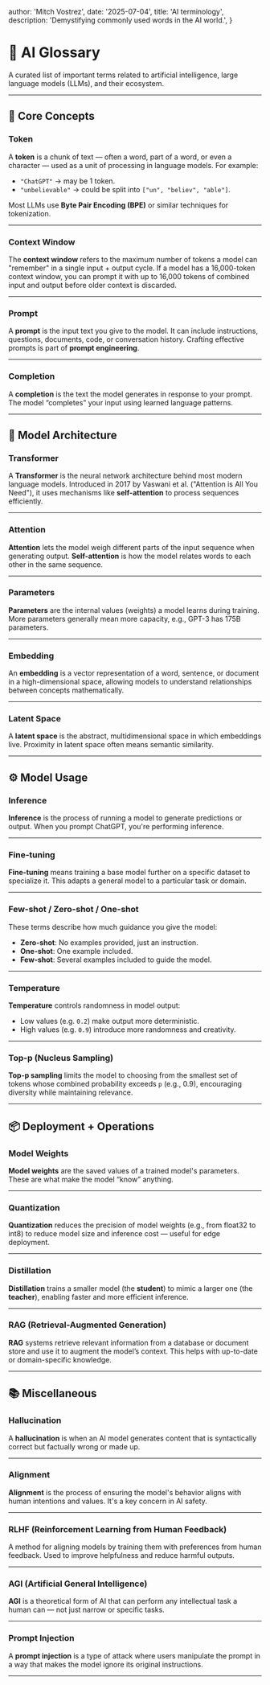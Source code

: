 
  author: 'Mitch Vostrez',
  date: '2025-07-04',
  title: 'AI terminology',
  description: 'Demystifying commonly used words in the AI world.',
}


# 🧠 AI Glossary

A curated list of important terms related to artificial intelligence, large language models (LLMs), and their ecosystem.

---

## 🤖 Core Concepts

### Token
A **token** is a chunk of text — often a word, part of a word, or even a character — used as a unit of processing in language models. For example:
- `"ChatGPT"` → may be 1 token.
- `"unbelievable"` → could be split into `["un", "believ", "able"]`.

Most LLMs use **Byte Pair Encoding (BPE)** or similar techniques for tokenization.

---

### Context Window
The **context window** refers to the maximum number of tokens a model can "remember" in a single input + output cycle. If a model has a 16,000-token context window, you can prompt it with up to 16,000 tokens of combined input and output before older context is discarded.

---

### Prompt
A **prompt** is the input text you give to the model. It can include instructions, questions, documents, code, or conversation history. Crafting effective prompts is part of **prompt engineering**.

---

### Completion
A **completion** is the text the model generates in response to your prompt. The model “completes” your input using learned language patterns.

---

## 🧠 Model Architecture

### Transformer
A **Transformer** is the neural network architecture behind most modern language models. Introduced in 2017 by Vaswani et al. ("Attention is All You Need"), it uses mechanisms like **self-attention** to process sequences efficiently.

---

### Attention
**Attention** lets the model weigh different parts of the input sequence when generating output. **Self-attention** is how the model relates words to each other in the same sequence.

---

### Parameters
**Parameters** are the internal values (weights) a model learns during training. More parameters generally mean more capacity, e.g., GPT-3 has 175B parameters.

---

### Embedding
An **embedding** is a vector representation of a word, sentence, or document in a high-dimensional space, allowing models to understand relationships between concepts mathematically.

---

### Latent Space
A **latent space** is the abstract, multidimensional space in which embeddings live. Proximity in latent space often means semantic similarity.

---

## ⚙️ Model Usage

### Inference
**Inference** is the process of running a model to generate predictions or output. When you prompt ChatGPT, you're performing inference.

---

### Fine-tuning
**Fine-tuning** means training a base model further on a specific dataset to specialize it. This adapts a general model to a particular task or domain.

---

### Few-shot / Zero-shot / One-shot
These terms describe how much guidance you give the model:
- **Zero-shot**: No examples provided, just an instruction.
- **One-shot**: One example included.
- **Few-shot**: Several examples included to guide the model.

---

### Temperature
**Temperature** controls randomness in model output:
- Low values (e.g. `0.2`) make output more deterministic.
- High values (e.g. `0.9`) introduce more randomness and creativity.

---

### Top-p (Nucleus Sampling)
**Top-p sampling** limits the model to choosing from the smallest set of tokens whose combined probability exceeds `p` (e.g., 0.9), encouraging diversity while maintaining relevance.

---

## 📦 Deployment + Operations

### Model Weights
**Model weights** are the saved values of a trained model's parameters. These are what make the model “know” anything.

---

### Quantization
**Quantization** reduces the precision of model weights (e.g., from float32 to int8) to reduce model size and inference cost — useful for edge deployment.

---

### Distillation
**Distillation** trains a smaller model (the **student**) to mimic a larger one (the **teacher**), enabling faster and more efficient inference.

---

### RAG (Retrieval-Augmented Generation)
**RAG** systems retrieve relevant information from a database or document store and use it to augment the model’s context. This helps with up-to-date or domain-specific knowledge.

---

## 📚 Miscellaneous

### Hallucination
A **hallucination** is when an AI model generates content that is syntactically correct but factually wrong or made up.

---

### Alignment
**Alignment** is the process of ensuring the model's behavior aligns with human intentions and values. It's a key concern in AI safety.

---

### RLHF (Reinforcement Learning from Human Feedback)
A method for aligning models by training them with preferences from human feedback. Used to improve helpfulness and reduce harmful outputs.

---

### AGI (Artificial General Intelligence)
**AGI** is a theoretical form of AI that can perform any intellectual task a human can — not just narrow or specific tasks.

---

### Prompt Injection
A **prompt injection** is a type of attack where users manipulate the prompt in a way that makes the model ignore its original instructions.

---
